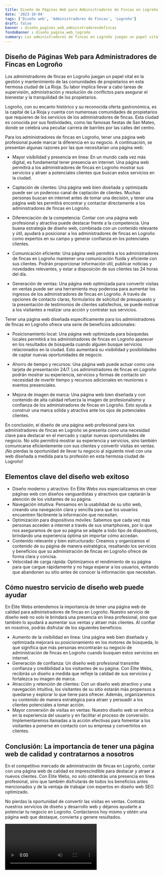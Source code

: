 ```yaml
---
title: Diseño de Páginas Web para Administradores de Fincas en Logroño
date: '2023-10-04'
tags: ['Diseño web', 'Administradores de Fincas', 'Logroño']
draft: false
banner : diseño_paginas_web_administradoresdefincas
fondoBanner : diseño_pagina_web_logroño
summary: Los administradores de fincas en Logroño juegan un papel vital en la gestión y mantenimiento de las comunidades de propietarios en esta hermosa ciudad de La Rioja. Su labor implica llevar a cabo tareas de supervisión, administración y resolución de conflictos para asegurar el bienestar y la tranquilidad de los propietarios. 
---
```


## Diseño de Páginas Web para Administradores de Fincas en Logroño

Los administradores de fincas en Logroño juegan un papel vital en la gestión y mantenimiento de las comunidades de propietarios en esta hermosa ciudad de La Rioja. Su labor implica llevar a cabo tareas de supervisión, administración y resolución de conflictos para asegurar el bienestar y la tranquilidad de los propietarios. 

Logroño, con su encanto histórico y su reconocida oferta gastronómica, es la capital de La Rioja y cuenta con numerosas comunidades de propietarios que requieren de los servicios de los administradores de fincas. Esta ciudad es conocida por sus festividades, como las famosas fiestas de San Mateo, donde se celebra una peculiar carrera de barriles por las calles del centro. 

Para los administradores de fincas en Logroño, tener una página web profesional puede marcar la diferencia en su negocio. A continuación, se presentan algunas razones por las que necesitarían una página web:

- Mayor visibilidad y presencia en línea: En un mundo cada vez más digital, es fundamental tener presencia en internet. Una página web permitirá a los administradores de fincas en Logroño mostrar sus servicios y atraer a potenciales clientes que buscan estos servicios en la ciudad.

- Captación de clientes: Una página web bien diseñada y optimizada puede ser un poderoso canal de captación de clientes. Muchas personas buscan en internet antes de tomar una decisión, y tener una página web les permitirá encontrar y contactar directamente a los administradores de fincas en Logroño.

- Diferenciación de la competencia: Contar con una página web profesional y atractiva puede destacar frente a la competencia. Una buena estrategia de diseño web, combinada con un contenido relevante y útil, ayudará a posicionar a los administradores de fincas en Logroño como expertos en su campo y generar confianza en los potenciales clientes.

- Comunicación eficiente: Una página web permitirá a los administradores de fincas en Logroño mantener una comunicación fluida y eficiente con sus clientes. Podrán proporcionar información útil, publicar noticias y novedades relevantes, y estar a disposición de sus clientes las 24 horas del día.

- Generación de ventas: Una página web optimizada para convertir visitas en ventas puede ser una herramienta muy poderosa para aumentar los ingresos de los administradores de fincas en Logroño. A través de opciones de contacto claras, formularios de solicitud de presupuesto y la presentación de testimonios de clientes satisfechos, se puede motivar a los visitantes a realizar una acción y contratar sus servicios.

Tener una página web diseñada específicamente para los administradores de fincas en Logroño ofrece una serie de beneficios adicionales:

- Posicionamiento local: Una página web optimizada para búsquedas locales permitirá a los administradores de fincas en Logroño aparecer en los resultados de búsqueda cuando alguien busque servicios relacionados en la ciudad. Esto aumentará su visibilidad y posibilidades de captar nuevas oportunidades de negocio.

- Ahorro de tiempo y recursos: Una página web puede actuar como una tarjeta de presentación 24/7. Los administradores de fincas en Logroño podrán mostrar su experiencia, servicios y formas de contacto sin necesidad de invertir tiempo y recursos adicionales en reuniones o eventos presenciales.

- Mejora de imagen de marca: Una página web bien diseñada y con contenido de alta calidad refuerza la imagen de profesionalismo y confianza de los administradores de fincas en Logroño. Esto ayuda a construir una marca sólida y atractiva ante los ojos de potenciales clientes.

En conclusión, el diseño de una página web profesional para los administradores de fincas en Logroño se presenta como una necesidad clave para destacar en el mercado y captar nuevas oportunidades de negocio. No sólo permitirá mostrar su experiencia y servicios, sino también comunicarse eficientemente con sus clientes y convertir visitas en ventas. ¡No pierdas la oportunidad de llevar tu negocio al siguiente nivel con una web diseñada a medida para tu profesión en esta hermosa ciudad de Logroño!

<GifSeo />

<Cta />

## Elementos clave del diseño web exitoso

- Diseño moderno y atractivo: En Élite Webs nos especializamos en crear páginas web con diseños vanguardistas y atractivos que captarán la atención de los visitantes de su página.
- Navegación intuitiva: Pensamos en la usabilidad de su sitio web, creando una navegación clara y sencilla para que los usuarios encuentren fácilmente la información que necesitan.
- Optimización para dispositivos móviles: Sabemos que cada vez más personas acceden a internet a través de sus smartphones, por lo que nos aseguramos de que su página se adapte a todo tipo de dispositivos, brindando una experiencia óptima sin importar cómo accedan.
- Contenido relevante y bien estructurado: Creamos y organizamos el contenido de su página de manera estratégica, resaltando los servicios y beneficios que su administración de fincas en Logroño ofrece de forma clara y concisa.
- Velocidad de carga rápida: Optimizamos el rendimiento de su página para que cargue rápidamente y no haga esperar a los usuarios, evitando que abandonen su sitio antes de conocer la información que necesitan.

## Cómo nuestro servicio de diseño web puede ayudar

En Élite Webs entendemos la importancia de tener una página web de calidad para administradores de fincas en Logroño. Nuestro servicio de diseño web no solo le brindará una presencia en línea profesional, sino que también lo ayudará a aumentar sus ventas y atraer más clientes. Al confiar en nosotros, podrás disfrutar de los siguientes beneficios:

- Aumento de la visibilidad en línea: Una página web bien diseñada y optimizada mejorará su posicionamiento en los motores de búsqueda, lo que significa que más personas encontrarán su negocio de administración de fincas en Logroño cuando busquen estos servicios en internet.
- Generación de confianza: Un diseño web profesional transmite confianza y credibilidad a los visitantes de su página. Con Élite Webs, recibirás un diseño a medida que refleje la calidad de sus servicios y fortalezca su imagen de marca.
- Atracción y retención de clientes: Con un diseño web atractivo y una navegación intuitiva, los visitantes de su sitio estarán más propensos a quedarse y explorar lo que tiene para ofrecer. Además, organizaremos su contenido de manera estratégica para atraer y persuadir a los clientes potenciales a tomar acción.
- Mayor conversión de visitas en ventas: Nuestro diseño web se enfoca en la experiencia del usuario y en facilitar el proceso de conversión. Implementaremos llamadas a la acción efectivas para fomentar a los visitantes a ponerse en contacto con su empresa y convertirlos en clientes.

## Conclusión: La importancia de tener una página web de calidad y contratarnos a nosotros

En el competitivo mercado de administración de fincas en Logroño, contar con una página web de calidad es imprescindible para destacar y atraer a nuevos clientes. Con Élite Webs, no solo obtendrás una presencia en línea profesional, sino que también disfrutarás de todos los beneficios antes mencionados y de la ventaja de trabajar con expertos en diseño web SEO optimizado.

No pierdas la oportunidad de convertir las visitas en ventas. Contrata nuestros servicios de diseño y desarrollo web y déjanos ayudarte a potenciar tu negocio en Logroño. Contáctanos hoy mismo y obtén una página web que destaque, convierta y genere resultados.

<Video />

<CtaBot job='Administradores de Fincas' city='Logroño'/>

<Gmaps query='Logroño+españa+maps' />